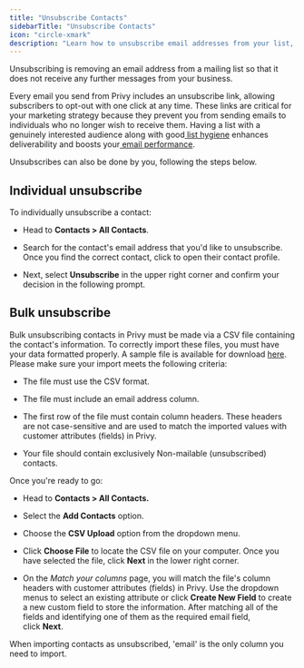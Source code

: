 ```yaml
---
title: "Unsubscribe Contacts"
sidebarTitle: "Unsubscribe Contacts"
icon: "circle-xmark"
description: "Learn how to unsubscribe email addresses from your list, individually and in bulk."
---
```


Unsubscribing is removing an email address from a mailing list so that it does not receive any further messages from your business.&#x20;

Every email you send from Privy includes an unsubscribe link, allowing subscribers to opt-out with one click at any time. These links are critical for your marketing strategy because they prevent you from sending emails to individuals who no longer wish to receive them. Having a list with a genuinely interested audience along with good[ list hygiene](https://privy.helpscoutdocs.com/article/13-list-hygiene-clean-your-email-list) enhances deliverability and boosts your[ email performance](https://privy.helpscoutdocs.com/article/120-understand-email-engagement).&#x20;

Unsubscribes can also be done by you, following the steps below.

## Individual unsubscribe

To individually unsubscribe a contact:

* Head to **Contacts > All Contacts**.

* Search for the contact's email address that you'd like to unsubscribe. Once you find the correct contact, click to open their contact profile.

* Next, select **Unsubscribe** in the upper right corner and confirm your decision in the following prompt.



## Bulk unsubscribe

Bulk unsubscribing contacts in Privy must be made via a CSV file containing the contact's information. To correctly import these files, you must have your data formatted properly. A sample file is available for download [here](https://s3.amazonaws.com/privy.com/support/example_privy_import.csv). Please make sure your import meets the following criteria:

* The file must use the CSV format. 

* The file must include an email address column.

* The first row of the file must contain column headers. These headers are not case-sensitive and are used to match the imported values with customer attributes (fields) in Privy. 

* Your file should contain exclusively Non-mailable (unsubscribed) contacts. 

Once you're ready to go:

* Head to **Contacts > All Contacts.**

* Select the **Add Contacts** option.

* Choose the **CSV Upload** option from the dropdown menu.

* Click **Choose File** to locate the CSV file on your computer. Once you have selected the file, click **Next** in the lower right corner.



* On the *Match your columns* page, you will match the file's column headers with customer attributes (fields) in Privy. Use the dropdown menus to select an existing attribute or click **Create New Field** to create a new custom field to store the information. After matching all of the fields and identifying one of them as the required email field, click **Next**.  

<Tip>
  When importing contacts as unsubscribed, 'email' is the only column you need to import.
</Tip>